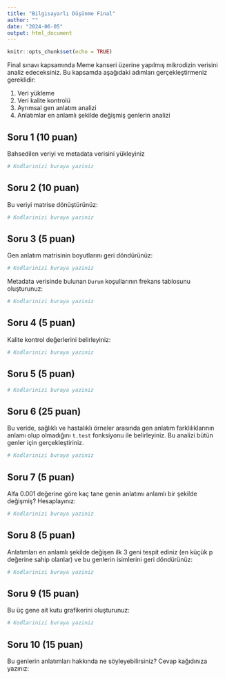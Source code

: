 ```yaml
---
title: "Bilgisayarlı Düşünme Final"
author: ""
date: "2024-06-05"
output: html_document
---
```


```r
knitr::opts_chunk$set(echo = TRUE)
```

Final sınavı kapsamında Meme kanseri üzerine yapılmış mikrodizin verisini analiz edeceksiniz. Bu kapsamda aşağıdaki adımları gerçekleştirmeniz gereklidir:

1. Veri yükleme
2. Veri kalite kontrolü
3. Ayrımsal gen anlatım analizi
4. Anlatımlar en anlamlı şekilde değişmiş genlerin analizi

## Soru 1 (10 puan)

Bahsedilen veriyi ve metadata verisini yükleyiniz

```r
# Kodlarinizi buraya yaziniz

```

## Soru 2 (10 puan)

Bu veriyi matrise dönüştürünüz:

```r
# Kodlarinizi buraya yaziniz

```

## Soru 3 (5 puan)

Gen anlatım matrisinin boyutlarını geri döndürünüz:

```r
# Kodlarinizi buraya yaziniz

```

Metadata verisinde bulunan `Durum` koşullarının frekans tablosunu oluşturunuz:

```r
# Kodlarinizi buraya yaziniz

```

## Soru 4 (5 puan)

Kalite kontrol değerlerini belirleyiniz:

```r
# Kodlarinizi buraya yaziniz

```

## Soru 5 (5 puan)

```r
# Kodlarinizi buraya yaziniz

```

## Soru 6 (25 puan)

Bu veride, sağlıklı ve hastalıklı örneler arasında gen anlatım farklılıklarının anlamı olup olmadığını `t.test` fonksiyonu ile belirleyiniz. Bu analizi bütün genler için gerçekleştiriniz. 

```r
# Kodlarinizi buraya yaziniz

```

## Soru 7 (5 puan)

Alfa 0.001 değerine göre kaç tane genin anlatımı anlamlı bir şekilde değişmiş? Hesaplayınız:

```r
# Kodlarinizi buraya yaziniz

```

## Soru 8 (5 puan)

Anlatımları en anlamlı şekilde değişen ilk 3 geni tespit ediniz (en küçük p değerine sahip olanlar) ve bu genlerin isimlerini geri döndürünüz:

```r
# Kodlarinizi buraya yaziniz

```

## Soru 9 (15 puan)

Bu üç gene ait kutu grafikerini oluşturunuz:

```r
# Kodlarinizi buraya yaziniz

```

## Soru 10 (15 puan)

Bu genlerin anlatımları hakkında ne söyleyebilirsiniz? Cevap kağıdınıza yazınız:

>
>
>
>
>
>

